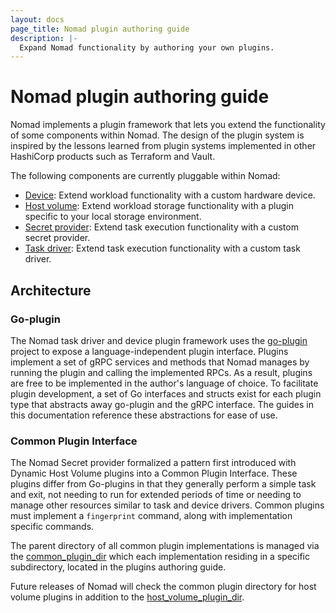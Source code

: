 ```yaml
---
layout: docs
page_title: Nomad plugin authoring guide
description: |-
  Expand Nomad functionality by authoring your own plugins.
---
```


# Nomad plugin authoring guide

Nomad implements a plugin framework that lets you extend the functionality of
some components within Nomad. The design of the plugin system is inspired by the
lessons learned from plugin systems implemented in other HashiCorp products such
as Terraform and Vault.

The following components are currently pluggable within Nomad:

- [Device](/nomad/plugins/author/device): Extend workload functionality with a
  custom hardware device.
- [Host volume](/nomad/plugins/author/host-volume): Extend workload storage
  functionality with a plugin specific to your local storage environment.
- [Secret provider](/nomad/plugins/author/secret-provider): Extend task
  execution functionality with a custom secret provider.
- [Task driver](/nomad/plugins/author/task-driver): Extend task execution
  functionality with a custom task driver.

## Architecture

### Go-plugin

The Nomad task driver and device plugin framework uses the [go-plugin][goplugin]
project to expose a language-independent plugin interface. Plugins implement a
set of gRPC services and methods that Nomad manages by running the plugin and
calling the implemented RPCs. As a result, plugins are free to be implemented
in the author's language of choice. To facilitate plugin development, a set of
Go interfaces and structs exist for each plugin type that abstracts away
go-plugin and the gRPC interface. The guides in this documentation reference
these abstractions for ease of use.

### Common Plugin Interface

The Nomad Secret provider formalized a pattern first introduced with Dynamic Host
Volume plugins into a Common Plugin Interface. These plugins differ from Go-plugins
in that they generally perform a simple task and exit, not needing to run for
extended periods of time or needing to manage other resources similar to task and
device drivers. Common plugins must implement a `fingerprint` command, along with
implementation specific commands.

The parent directory of all common plugin implementations is managed via the
[common_plugin_dir][common_plugin_dir] which each implementation residing in a specific
subdirectory, located in the plugins authoring guide.

Future releases of Nomad will check the common plugin directory for host volume
plugins in addition to the [host_volume_plugin_dir][host_volume_plugin_dir].

[goplugin]: https://github.com/hashicorp/go-plugin
[common_plugin_dir]: /nomad/docs/configuration/client#common_plugin_dir
[host_volume_plugin_dir]: /nomad/docs/configuration/client#host_volume_plugin_dir
